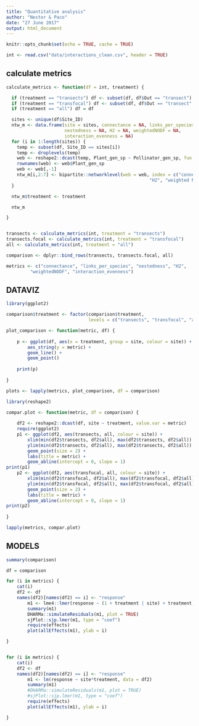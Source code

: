 ```yaml
---
title: "Quantitative analysis"
author: "Nestor & Paco"
date: "27 June 2017"
output: html_document
---
```


```r
knitr::opts_chunk$set(echo = TRUE, cache = TRUE)
```

```r
int <- read.csv("data/interactions_clean.csv", header = TRUE)

```


## calculate metrics

```r
calculate_metrics <- function(df = int, treatment) {

  if (treatment == "transects") df <- subset(df, df$Out == "transect")
  if (treatment == "transfocal") df <- subset(df, df$Out == "transect" | df$Out == "focal")
  if (treatment == "all") df = df

  sites <- unique(df$Site_ID)
  ntw_m <- data.frame(site = sites, connectance = NA, links_per_species = NA,
                      nestedness = NA, H2 = NA, weightedNODF = NA,
                      interaction_evenness = NA)
  for (i in 1:length(sites)) {
    temp <- subset(df, Site_ID == sites[i])
    temp <- droplevels(temp)
    web <- reshape2::dcast(temp, Plant_gen_sp ~ Pollinator_gen_sp, fun.aggregate = sum, value.var = "Frequency")
    rownames(web) <- web$Plant_gen_sp
    web <- web[,-1]
    ntw_m[i,2:7] <- bipartite::networklevel(web = web, index = c("connectance", "links per species", "nestedness",
                                                      "H2", "weighted NODF", "interaction evenness"))
  }

  ntw_m$treatment <- treatment

  ntw_m

}


transects <- calculate_metrics(int, treatment = "transects")
transects.focal <- calculate_metrics(int, treatment = "transfocal")
all <- calculate_metrics(int, treatment = "all")

comparison <- dplyr::bind_rows(transects, transects.focal, all)

metrics <- c("connectance", "links_per_species", "nestedness", "H2", 
         "weightedNODF", "interaction_evenness")
```


## DATAVIZ

```r
library(ggplot2)

comparison$treatment <- factor(comparison$treatment,
                               levels = c("transects", "transfocal", "all"))

plot_comparison <- function(metric, df) {
    
    p <- ggplot(df, aes(x = treatment, group = site, colour = site)) +
        aes_string(y = metric) +
        geom_line() +
        geom_point()
    
    print(p)
    
}

plots <- lapply(metrics, plot_comparison, df = comparison)


```


```r
library(reshape2)

compar.plot <- function(metric, df = comparison) {
    
    df2 <- reshape2::dcast(df, site ~ treatment, value.var = metric)
    require(ggplot2)
    p1 <- ggplot(df2, aes(transects, all, colour = site)) + 
        xlim(min(df2$transects, df2$all), max(df2$transects, df2$all)) +
        ylim(min(df2$transects, df2$all), max(df2$transects, df2$all)) +
        geom_point(size = 2) + 
        labs(title = metric) +
        geom_abline(intercept = 0, slope = 1)
print(p1)
    p2 <- ggplot(df2, aes(transfocal, all, colour = site)) + 
        xlim(min(df2$transfocal, df2$all), max(df2$transfocal, df2$all)) +
        ylim(min(df2$transfocal, df2$all), max(df2$transfocal, df2$all)) +
        geom_point(size = 2) + 
        labs(title = metric) +
        geom_abline(intercept = 0, slope = 1)
print(p2)
    
}

lapply(metrics, compar.plot)

```


## MODELS

```r
summary(comparison)
```

```r
df = comparison

for (i in metrics) {
    cat(i)
    df2 <- df
    names(df2)[names(df2) == i] <- "response"
        m1 <- lme4::lmer(response ~ (1 + treatment | site) + treatment, data = df2)
        summary(m1)
        DHARMa::simulateResiduals(m1, plot = TRUE)
        sjPlot::sjp.lmer(m1, type = "coef")
        require(effects)
        plot(allEffects(m1), ylab = i)

}


for (i in metrics) {
    cat(i)
    df2 <- df
    names(df2)[names(df2) == i] <- "response"
        m1 <- lm(response ~ site*treatment, data = df2)
        summary(m1)
        #DHARMa::simulateResiduals(m1, plot = TRUE)
        #sjPlot::sjp.lmer(m1, type = "coef")
        require(effects)
        plot(allEffects(m1), ylab = i)

}




```

